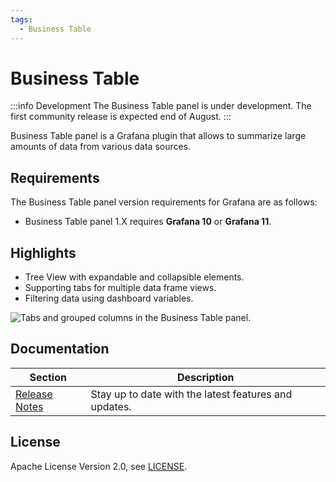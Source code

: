 ```yaml
---
tags:
  - Business Table
---
```



# Business Table

:::info Development
The Business Table panel is under development. The first community release is expected end of August.
:::

Business Table panel is a Grafana plugin that allows to summarize large amounts of data from various data sources.

## Requirements

The Business Table panel version requirements for Grafana are as follows:

- Business Table panel 1.X requires **Grafana 10** or **Grafana 11**.

## Highlights

- Tree View with expandable and collapsible elements.
- Supporting tabs for multiple data frame views.
- Filtering data using dashboard variables.

<Image
  title="Tabs and grouped columns in the Business Table panel."
  src="/img/plugins/business-table/groups.png"
/>

## Documentation

| Section                  | Description                                           |
| ------------------------ | ----------------------------------------------------- |
| [Release Notes](release) | Stay up to date with the latest features and updates. |

## License

Apache License Version 2.0, see [LICENSE](https://github.com/volkovlabs/business-table/blob/main/LICENSE).

<Feedback />
